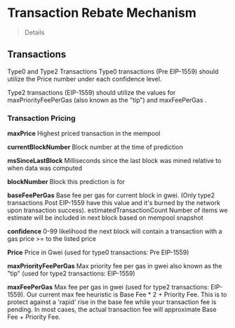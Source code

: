 # Transaction Rebate Mechanism

> Details

## Transactions


Type0 and Type2 Transactions
Type0 transactions (Pre EIP-1559) should utilize the Price number under each confidence level.

Type2 transactions (EIP-1559) should utilize the values for maxPriorityFeePerGas (also known as the "tip") and maxFeePerGas .


### Transaction Pricing

**maxPrice**
Highest priced transaction in the mempool

**currentBlockNumber**
Block number at the time of prediction

**msSinceLastBlock**
Milliseconds since the last block was mined relative to when data was computed

**blockNumber**
Block this prediction is for

**baseFeePerGas**
Base fee per gas for current block in gwei. (Only type2 transactions Post EIP-1559 have this value and it's burned by the network upon transaction success).
estimatedTransactionCount
Number of items we estimate will be included in next block based on mempool snapshot

**confidence**
0-99 likelihood the next block will contain a transaction with a gas price >= to the listed price

**Price**
Price in Gwei (used for type0 transactions: Pre EIP-1559)

**maxPriorityFeePerGas**
Max priority fee per gas in gwei also known as the "tip" (used for type2 transactions: EIP-1559)

**maxFeePerGas**
Max fee per gas in gwei (used for type2 transactions: EIP-1559). Our current max fee heuristic is Base Fee * 2 + Priority Fee. This is to protect against a 'rapid' rise in the base fee while your transaction fee is pending. In most cases, the actual transaction fee will approximate Base Fee + Priority Fee.

